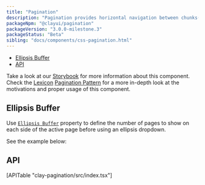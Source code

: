 ```yaml
---
title: "Pagination"
description: "Pagination provides horizontal navigation between chunks(pages) of a dataset."
packageNpm: "@clayui/pagination"
packageVersion: "3.0.0-milestone.3"
packageStatus: "Beta"
sibling: "docs/components/css-pagination.html"
---
```



<div class="nav-toc">

- [Ellipsis Buffer](#ellipsis-buffer)
- [API](#api)

</div>

<div class="clay-site-alert alert alert-warning">
    Take a look at our <a href="https://storybook-clayui.netlify.com/?path=/story/claypagination--links">Storybook</a> for more information about this component.
</div>

<div class="clay-site-alert alert alert-info">
	Check the <a href="https://liferay.design/lexicon/">Lexicon</a> <a href="https://liferay.design/lexicon/core-components/pagination/">Pagination Pattern</a> for a more in-depth look at the motivations and proper usage of this component.
</div>

## Ellipsis Buffer

Use [`Ellipsis Buffer`](#api-ellipsisBuffer) property to define the number of pages to show on each side of the active page before using an ellipsis dropdown.

See the example below:

<PaginationEllipsisBuffer />

## API

<div>
	[APITable "clay-pagination/src/index.tsx"]
</div>
